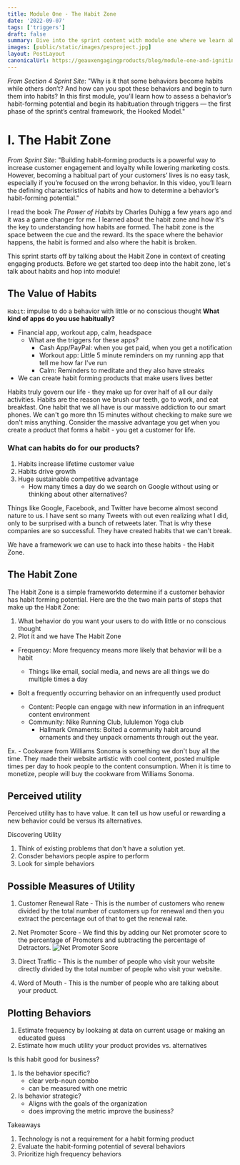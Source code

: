 ```yaml
---
title: Module One - The Habit Zone
date: '2022-09-07'
tags: ['triggers']
draft: false
summary: Dive into the sprint content with module one where we learn about the habit zone, triggers, the psychology of engagement and more!
images: [public/static/images/pesproject.jpg]
layout: PostLayout
canonicalUrl: https://geauxengagingproducts/blog/module-one-and-igniting-engagement
---
```


*From Section 4 Sprint Site*: "Why is it that some behaviors become habits while others don’t? And how can you spot these behaviors and begin to turn them into habits? In this first module, you’ll learn how to assess a behavior’s habit-forming potential and begin its habituation through triggers — the first phase of the sprint’s central framework, the Hooked Model."

# I. The Habit Zone

*From Sprint Site*: "Building habit-forming products is a powerful way to increase customer engagement and loyalty while lowering marketing costs. However, becoming a habitual part of your customers’ lives is no easy task, especially if you’re focused on the wrong behavior. In this video, you’ll learn the defining characteristics of habits and how to determine a behavior’s habit-forming potential."

I read the book *The Power of Habits* by Charles Duhigg a few years ago and it was a game changer for me. I learned about the habit zone and how it's the key to understanding how habits are formed. The habit zone is the space between the cue and the reward. Its the space where the behavior happens, the habit is formed and also where the habit is broken.

This sprint starts off by talking about the Habit Zone in context of creating engaging products. Before we get started too deep into the habit zone, let's talk about habits and hop into module!

## The Value of Habits

`Habit`: impulse to do a behavior with little or no conscious thought
**What kind of apps do you use habitually?**
  - Financial app, workout app, calm, headspace
    - What are the triggers for these apps?
      - Cash App/PayPal: when you get paid, when you get a notification
      - Workout app: Little 5 minute reminders on my running app that tell me how far I've run
      - Calm: Reminders to meditate and they also have streaks
  - We can create habit forming products that make users lives better

Habits truly govern our life - they make up for over half of all our daily activities. Habits are the reason we brush our teeth, go to work, and eat breakfast. One habit that we all have is our massive addiction to our smart phones. We can't go more thn 15 minutes without checking to make sure we don't miss anything. Consider the massive advantage you get when you create a product that forms a habit - you get a customer for life.

### What can habits do for our products?

1. Habits increase lifetime customer value
2. Habits drive growth
3. Huge sustainable competitive advantage
   - How many times a day do we search on Google without using or thinking about other alternatives?

Things like Google, Facebook, and Twitter have become almost second nature to us. I have sent so many Tweets with out even realizing what I did, only to be surprised with a bunch of retweets later. That is why these companies are so successful. They have created habits that we can't break.

We have a framework we can use to hack into these habits - the Habit Zone. 

## The Habit Zone

The Habit Zone is a simple frameworkto determine if a customer behavior has habit forming potential. Here are the the two main parts of steps that make up the Habit Zone:

1. What behavior do you want your users to do with little or no conscious thought
2. Plot it and we have The Habit Zone


- Frequency: More frequency means more likely that behavior will be a habit
  - Things like email, social media, and news are all things we do multiple times a day

- Bolt a frequently occurring behavior on an infrequently used product
  - Content: People can engage with new information in an infrequent content environment
  - Community: Nike Running Club, lululemon Yoga club
    - Hallmark Ornaments: Bolted a community habit around ornaments and they unpack ornaments through out the year. 

Ex. - Cookware from Williams Sonoma is something we don't buy all the time. They made their website artistic with cool content, posted multiple times per day to hook people to the content consumption. When it is time to monetize, people will buy the cookware from Williams Sonoma.

## Perceived utility

Perceived utility has to have value. It can tell us how useful or rewarding a new behavior could be versus its alternatives. 

  Discovering Utility
1. Think of existing problems that don't have a solution yet.
2. Consder behaviors people aspire to perform
3. Look for simple behaviors

## Possible Measures of Utility 

1. Customer Renewal Rate - This is the number of customers who renew divided by the total number of customers up for renewal and then you extract the percentage out of that to get the renewal rate. 

2. Net Promoter Score - We find this by adding our Net promoter score to the percentage of Promoters and subtracting the percentage of Detractors.
![Net Promoter Score](public/static/images/netpromoterscore.png)

3. Direct Traffic - This is the number of people who visit your website directly divided by the total number of people who visit your website.

4. Word of Mouth - This is the number of people who are talking about your product.

## Plotting Behaviors

1. Estimate frequency by lookaing at data on current usage or making an educated guess
2. Estimate how much utility your product provides vs. alternatives

Is this habit good for business?

1. Is the behavior specific?
   - clear verb-noun combo
   - can be measured with one metric
2. Is behavior strategic?
   - Aligns with the goals of the organization
   - does improving the metric improve the business?

Takeaways

1. Technology is not a requirement for a habit forming product
2. Evaluate the habit-forming potential of several behaviors
3. Prioritize high frequency behaviors
